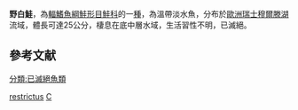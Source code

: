 {{Speciesbox 
| taxon = Coregonus restrictus
| status = EX
| status_system = IUCN3.1
| authority = [[Fatio|Fatio]], 1885
| synonyms = *''Coregonus dispersus'', Fatio, 1885
}}

'''野白鮭'''，為[[輻鰭魚綱|輻鰭魚綱]][[鮭形目|鮭形目]][[鮭科|鮭科]]的一[[種|種]]，為溫帶淡水魚，分布於[[歐洲|歐洲]][[瑞士|瑞士]][[穆爾滕湖|穆爾滕湖]]流域，體長可達25公分，棲息在底中層水域，生活習性不明，已滅絕。

==參考文献==
{{Reflist}}

{{Taxonbar|from=Q1326788}}

[[Category:白鮭屬|restrictus]]
[[Category:1885年描述的魚類|C]]
[[分類:已滅絕魚類|分類:已滅絕魚類]]